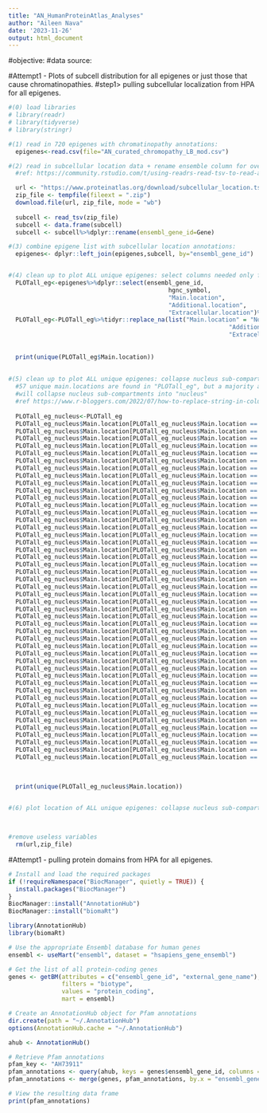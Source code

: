 ```yaml
---
title: "AN_HumanProteinAtlas_Analyses"
author: "Aileen Nava"
date: '2023-11-26'
output: html_document
---
```

#objective:
#data source:



#Attempt1 - Plots of subcell distribution for all epigenes or just those that cause chromatinopathies.
  #step1> pulling subcellular localization from HPA for all epigenes.
```r

#(0) load libraries
# library(readr)
# library(tidyverse)
# library(stringr)

#(1) read in 720 epigenes with chromatinopathy annotations:
  epigenes<-read.csv(file="AN_curated_chromopathy_LB_mod.csv")

#(2) read in subcellular location data + rename ensemble column for overlap:
  #ref: https://community.rstudio.com/t/using-readrs-read-tsv-to-read-a-zip-compressed-tsv-file-from-a-url/26332

  url <- "https://www.proteinatlas.org/download/subcellular_location.tsv.zip"
  zip_file <- tempfile(fileext = ".zip")
  download.file(url, zip_file, mode = "wb")
  
  subcell <- read_tsv(zip_file)
  subcell <- data.frame(subcell)
  subcell <- subcell%>%dplyr::rename(ensembl_gene_id=Gene)

#(3) combine epigene list with subcellular location annotations:
  epigenes<- dplyr::left_join(epigenes,subcell, by="ensembl_gene_id")


#(4) clean up to plot ALL unique epigenes: select columns needed only for visualization
  PLOTall_eg<-epigenes%>%dplyr::select(ensembl_gene_id,
                                             hgnc_symbol,
                                             "Main.location",
                                             "Additional.location",
                                             "Extracellular.location")%>%unique()
  PLOTall_eg<-PLOTall_eg%>%tidyr::replace_na(list("Main.location" = "No info available",
                                                              "Additional.location" = "No info available",
                                                              "Extracellular.location"="No info available"))
  
  
  print(unique(PLOTall_eg$Main.location))
  
  
#(5) clean up to plot ALL unique epigenes: collapse nucleus sub-compartments 
  #57 unique main.locations are found in "PLOTall_eg", but a majority are related to nucleus subcompartments.
  #will collapse nucleus sub-compartments into "nucleus"
  #ref https://www.r-bloggers.com/2022/07/how-to-replace-string-in-column-in-r/
  
  PLOTall_eg_nucleus<-PLOTall_eg
  PLOTall_eg_nucleus$Main.location[PLOTall_eg_nucleus$Main.location == 'Nucleoplasm'] <- 'Nucleus' 
  PLOTall_eg_nucleus$Main.location[PLOTall_eg_nucleus$Main.location == 'Nucleoli;Nucleoplasm'] <- 'Nucleus' 
  PLOTall_eg_nucleus$Main.location[PLOTall_eg_nucleus$Main.location == 'Nuclear bodies;Nucleoplasm'] <- 'Nucleus' 
  PLOTall_eg_nucleus$Main.location[PLOTall_eg_nucleus$Main.location == 'Cytosol;Nucleoplasm'] <- 'Cytosol & Nucleus' 
  PLOTall_eg_nucleus$Main.location[PLOTall_eg_nucleus$Main.location == 'Nucleoli;Nucleoli rim'] <- 'Nucleus' 
  PLOTall_eg_nucleus$Main.location[PLOTall_eg_nucleus$Main.location == 'Midbody;Nucleoplasm'] <- 'Midbody & Nucleus' 
  PLOTall_eg_nucleus$Main.location[PLOTall_eg_nucleus$Main.location == 'Cytosol;Vesicles'] <- 'Cytosol & Vesicles' 
  PLOTall_eg_nucleus$Main.location[PLOTall_eg_nucleus$Main.location == 'Nucleoli fibrillar center;Nucleoli rim;Nucleoplasm'] <- 'Nucleus' 
  PLOTall_eg_nucleus$Main.location[PLOTall_eg_nucleus$Main.location == 'Cytosol;Mitochondria'] <- 'Cytosol & Mitochondria' 
  PLOTall_eg_nucleus$Main.location[PLOTall_eg_nucleus$Main.location == 'Nuclear speckles;Nucleoplasm'] <- 'Nucleus' 
  PLOTall_eg_nucleus$Main.location[PLOTall_eg_nucleus$Main.location == 'Cytosol;Nucleoli'] <- 'Cytosol & Nucleus' 
  PLOTall_eg_nucleus$Main.location[PLOTall_eg_nucleus$Main.location == 'Cytosol;Golgi apparatus'] <- 'Cytosol & Golgi apparatus' 
  PLOTall_eg_nucleus$Main.location[PLOTall_eg_nucleus$Main.location == 'Mitotic chromosome;Nucleoli rim'] <- 'Mitotic chromosome & Nucleus' 
  PLOTall_eg_nucleus$Main.location[PLOTall_eg_nucleus$Main.location == 'Nucleoli;Nucleoli rim;Nucleoplasm'] <- 'Nucleus' 
  PLOTall_eg_nucleus$Main.location[PLOTall_eg_nucleus$Main.location == 'Mitochondria;Nucleoplasm'] <- 'Mitochondria & Nucleus' 
  PLOTall_eg_nucleus$Main.location[PLOTall_eg_nucleus$Main.location == 'Nucleoli fibrillar center'] <- 'Nucleus' 
  PLOTall_eg_nucleus$Main.location[PLOTall_eg_nucleus$Main.location == 'Nucleoplasm;Vesicles'] <- 'Nucleus & Vesicles' 
  PLOTall_eg_nucleus$Main.location[PLOTall_eg_nucleus$Main.location == 'Centriolar satellite;Nucleoplasm'] <- 'Centriolar satellite & Nucleus' 
  PLOTall_eg_nucleus$Main.location[PLOTall_eg_nucleus$Main.location == 'Actin filaments;Cytosol'] <- 'Actin filaments & Cytosol' 
  PLOTall_eg_nucleus$Main.location[PLOTall_eg_nucleus$Main.location == 'Mitotic chromosome;Nucleoli;Nucleoli rim'] <- 'Mitotic chromosome & Nucleus' 
  PLOTall_eg_nucleus$Main.location[PLOTall_eg_nucleus$Main.location == 'Nucleoli rim;Nucleoplasm'] <- 'Nucleus' 
  PLOTall_eg_nucleus$Main.location[PLOTall_eg_nucleus$Main.location == 'Nuclear bodies;Nucleoli'] <- 'Nucleus' 
  PLOTall_eg_nucleus$Main.location[PLOTall_eg_nucleus$Main.location == 'Golgi apparatus;Vesicles'] <- 'Golgi apparatus & Vesicles' 
  PLOTall_eg_nucleus$Main.location[PLOTall_eg_nucleus$Main.location == 'Cytosol;Nuclear bodies'] <- 'Cytosol & Nucleus' 
  PLOTall_eg_nucleus$Main.location[PLOTall_eg_nucleus$Main.location == 'Microtubules;Nucleoli fibrillar center'] <- 'Microtubules & Nucleus' 
  PLOTall_eg_nucleus$Main.location[PLOTall_eg_nucleus$Main.location == 'Endoplasmic reticulum;Nucleoplasm'] <- 'Endoplasmic reticulum & Nucleus' 
  PLOTall_eg_nucleus$Main.location[PLOTall_eg_nucleus$Main.location == 'Nucleoli rim'] <- 'Nucleus' 
  PLOTall_eg_nucleus$Main.location[PLOTall_eg_nucleus$Main.location == 'Golgi apparatus;Nucleoplasm'] <- 'Golgi apparatus & Nucleus' 
  PLOTall_eg_nucleus$Main.location[PLOTall_eg_nucleus$Main.location == 'Nuclear bodies'] <- 'Nucleus' 
  PLOTall_eg_nucleus$Main.location[PLOTall_eg_nucleus$Main.location == 'Cytosol;Plasma membrane'] <- 'Cytosol & Plasma membrane' 
  PLOTall_eg_nucleus$Main.location[PLOTall_eg_nucleus$Main.location == 'Nucleoli fibrillar center;Nucleoplasm'] <- 'Nucleus' 
  PLOTall_eg_nucleus$Main.location[PLOTall_eg_nucleus$Main.location == 'Nuclear speckles'] <- 'Nucleus' 
  PLOTall_eg_nucleus$Main.location[PLOTall_eg_nucleus$Main.location == 'Nuclear membrane'] <- 'Nucleus' 
  PLOTall_eg_nucleus$Main.location[PLOTall_eg_nucleus$Main.location == 'Nucleoplasm;Plasma membrane'] <- 'Nucleus & Plasma membrane' 
  PLOTall_eg_nucleus$Main.location[PLOTall_eg_nucleus$Main.location == 'Nucleoli'] <- 'Nucleus' 
  PLOTall_eg_nucleus$Main.location[PLOTall_eg_nucleus$Main.location == 'Nuclear bodies;Nucleoli;Nucleoli rim;Nucleoplasm'] <- 'Nucleus' 
  PLOTall_eg_nucleus$Main.location[PLOTall_eg_nucleus$Main.location == 'Centrosome;Nucleoplasm'] <- 'Centrosome & Nucleus' 
  PLOTall_eg_nucleus$Main.location[PLOTall_eg_nucleus$Main.location == 'Kinetochore;Nuclear bodies'] <- 'Kinetochore & Nucleus' 
  PLOTall_eg_nucleus$Main.location[PLOTall_eg_nucleus$Main.location == 'Cell Junctions;Nucleoplasm'] <- 'Cell Junctions & Nucleus' 
  PLOTall_eg_nucleus$Main.location[PLOTall_eg_nucleus$Main.location == 'Mitotic chromosome;Nucleoli fibrillar center'] <- 'Mitotic chromosome & Nucleus' 
  PLOTall_eg_nucleus$Main.location[PLOTall_eg_nucleus$Main.location == 'Cytosol;Nucleoplasm;Plasma membrane'] <- 'Cytosol, Nucleus, & Plasma membrane' 
  PLOTall_eg_nucleus$Main.location[PLOTall_eg_nucleus$Main.location == 'Nuclear membrane;Nucleoplasm'] <- 'Nucleus' 
  PLOTall_eg_nucleus$Main.location[PLOTall_eg_nucleus$Main.location == 'Cytosol;Nucleoli;Nucleoplasm'] <- 'Cytosol & Nucleus' 
  PLOTall_eg_nucleus$Main.location[PLOTall_eg_nucleus$Main.location == 'Mitochondria;Nucleoli'] <- 'Mitochondria & Nucleus'
  PLOTall_eg_nucleus$Main.location[PLOTall_eg_nucleus$Main.location == 'Cytosol;Mitochondria;Nucleoplasm'] <- 'Cytosol, Mitochondria, & Nucleus' 
  PLOTall_eg_nucleus$Main.location[PLOTall_eg_nucleus$Main.location == 'Nuclear bodies;Plasma membrane'] <- 'Nucleus & Plasma membrane' 

  
  
  print(unique(PLOTall_eg_nucleus$Main.location))

  
#(6) plot location of ALL unique epigenes: collapse nucleus sub-compartments 
  


#remove useless variables
  rm(url,zip_file)

```





#Attempt1 - pulling protein domains from HPA for all epigenes.
```r


# Install and load the required packages
if (!requireNamespace("BiocManager", quietly = TRUE)) {
  install.packages("BiocManager")
}
BiocManager::install("AnnotationHub")
BiocManager::install("biomaRt")

library(AnnotationHub)
library(biomaRt)

# Use the appropriate Ensembl database for human genes
ensembl <- useMart("ensembl", dataset = "hsapiens_gene_ensembl")

# Get the list of all protein-coding genes
genes <- getBM(attributes = c("ensembl_gene_id", "external_gene_name"),
               filters = "biotype",
               values = "protein_coding",
               mart = ensembl)

# Create an AnnotationHub object for Pfam annotations
dir.create(path = "~/.AnnotationHub")
options(AnnotationHub.cache = "~/.AnnotationHub")

ahub <- AnnotationHub()

# Retrieve Pfam annotations
pfam_key <- "AH73911"
pfam_annotations <- query(ahub, keys = genes$ensembl_gene_id, columns = c("PFAM_ID", "GENEID"), keytype = "ENSEMBL")
pfam_annotations <- merge(genes, pfam_annotations, by.x = "ensembl_gene_id", by.y = "QUERYID", all.x = TRUE)

# View the resulting data frame
print(pfam_annotations)


```

